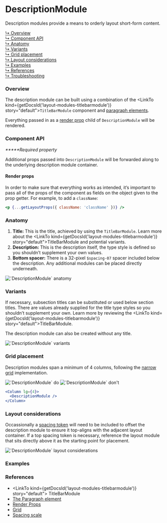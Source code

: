 





# DescriptionModule

Description modules provide a means to orderly layout short-form content.

[↳ Overview](#overview)  
[↳ Component API](#component-api)  
[↳ Anatomy](#anatomy)  
[↳ Variants](#variants)  
[↳ Grid placement](#grid-placement)  
[↳ Layout considerations](#layout-considerations)  
[↳ Examples](#examples)  
[↳ References](#references)  
[↳ Troubleshooting](#troubleshooting)

### Overview

The description module can be built using a combination of the <LinkTo
kind={getDocsId('layout-modules-titlebarmodule')}
story="default">`TitleBarModule`</LinkTo> component and
[paragraph elements](https://developer.mozilla.org/en-US/docs/Web/HTML/Element/p).

Everything passed in as a
[render prop](https://reactjs.org/docs/render-props.html) child of
`DescriptionModule` will be rendered.

<Canvas>
  <Story
    id={getDocsId('layout-modules-descriptionmodule--default')}
    parameters={parameters}
  />
</Canvas>

### Component API

<ArgsTable />

_**\***Required property_

Additional props passed into `DescriptionModule` will be forwarded along to the
underlying description module container.

#### Render props

In order to make sure that everything works as intended, it’s important to pass
all of the props of the component as fields on the object given to the prop
getter. For example, to add a `className`:

```jsx
<p {...getLayoutProps({ className: 'className' })} />
```

### Anatomy

1. **Title:** This is the title, achieved by using the `TitleBarModule`. Learn
   more about the <LinkTo kind={getDocsId('layout-modules-titlebarmodule')}
   story="default">TitleBarModule</LinkTo> and potential variants.
2. **Description:** This is the description itself, the type style is defined so
   you shouldn’t supplement your own values.
3. **Bottom spacer:** There is a 32-pixel `$spacing-07` spacer included below
   the description. Any additional modules can be placed directly underneath.

<img alt="`DescriptionModule` anatomy" src={anatomy} />

### Variants

If necessary, subsection titles can be substituted or used below section titles.
There are values already supplied for the title type styles so you shouldn’t
supplement your own. Learn more by reviewing the <LinkTo
kind={getDocsId('layout-modules-titlebarmodule')}
story="default">TitleBarModule.</LinkTo>

The description module can also be created without any title.

<img alt="`DescriptionModule` variants" src={variants} />

<Source id="layout-modules-descriptionmodule--variant" />

### Grid placement

Description modules span a minimum of 4 columns, following the
[narrow grid](https://react.carbondesignsystem.com/?path=/docs/grid--narrow)
implementation.

<Row>
  <Column>
    <img alt="`DescriptionModule` do" src={doImage} />
  </Column>

  <Column>
    <img alt="`DescriptionModule` don't" src={dont} />
  </Column>
</Row>

```jsx
<Column lg={4}>
  <DescriptionModule />
</Column>
```

### Layout considerations

Occassionally a
[spacing token](https://carbondesignsystem.com/guidelines/spacing/overview#spacing-scale)
will need to be included to offset the description module to ensure it
top-aligns with the adjacent layout container. If a top spacing token is
necessary, reference the layout module that sits directly above it as the
starting point for placement.

<img
  alt="`DescriptionModule` layout considerations"
  src={layoutConsiderations}
/>

### Examples

<Row>
  <Detail />
</Row>

### References

- <LinkTo kind={getDocsId('layout-modules-titlebarmodule')} story="default">
    TitleBarModule
  </LinkTo>
- [The Paragraph element](https://developer.mozilla.org/en-US/docs/Web/HTML/Element/p)
- [Render Props](https://reactjs.org/docs/render-props.html)
- [Grid](https://react.carbondesignsystem.com/?path=/docs/grid--narrow)
- [Spacing scale](https://carbondesignsystem.com/guidelines/spacing/overview#spacing-scale)

<Troubleshooting />
